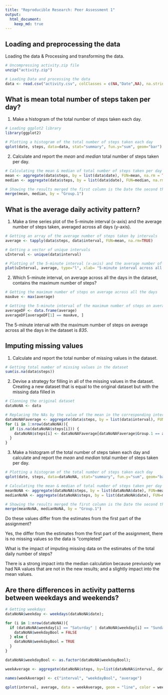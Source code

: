 ```yaml
---
title: "Reproducible Research: Peer Assessment 1"
output: 
  html_document:
    keep_md: true
---
```



## Loading and preprocessing the data

Loading the data & Processing and transforming the data.

```r
# Uncompressing activity.zip file
unzip("activity.zip")

# Loading Data and processing the data
data <- read.csv("activity.csv", colClasses = c(NA,"Date",NA), na.strings = "NA")
```

## What is mean total number of steps taken per day?

1. Make a histogram of the total number of steps taken each day. 

```r
# Loading ggplot2 library
library(ggplot2)

# Plotting a histogram of the total number of steps taken each day
qplot(date, steps, data=data, stat="summary", fun.y="sum", geom="bar")
```

2. Calculate and report the *mean* and *median* total number of steps taken per day.

```r
# Calculating the mean & median of total number of steps taken per day
mean <- aggregate(data$steps, by = list(data$date), FUN=mean, na.rm = TRUE)
median <- aggregate(data$steps, by = list(data$date), FUN=median, na.rm = TRUE)

# Showing the results merged the first column is the Date the second the Mean and the third is the Median
merge(mean, median, by = "Group.1")
```

## What is the average daily activity pattern?

1. Make a time series plot of the 5-minute interval (x-axis) and the average number of steps taken, averaged across all days (y-axis).

```r
# Getting an array of the average number of steps taken by intervals 
average <- tapply(data$steps, data$interval, FUN=mean, na.rm=TRUE)

# Getting a vector of unique intervals
uInterval <- unique(data$interval)

# Plotting of the 5-minute interval (x-axis) and the average number of steps taken, averaged across all days (y-axis)
plot(uInterval, average, type="l", xlab= "5-minute interval across all days", ylab= "Average of steps", lwd=2)
```

2. Which 5-minute interval, on average across all the days in the dataset, contains the maximum number of steps?

```r
# Getting the maximum number of steps on average across all the days
maxAve <- max(average)

# Getting the 5-minute interval of the maximum number of steps on average across all the days
averageDF <- data.frame(average)
averageDF[averageDF[1] == maxAve, ]
```

The 5-minute interval with the maximum number of steps on average across all the days in the dataset is *835*.

## Imputing missing values

1. Calculate and report the total number of missing values in the dataset.

```r
# Getting total number of missing values in the dataset
sum(is.na(data$steps))
```

2. Devise a strategy for filling in all of the missing values in the dataset. Creating a new dataset that is equal to the original dataset but with the missing data filled in

```r
# Clonning the original dataset
dataNoNA <- data

# Replacing the NAs by the value of the mean in the corresponding interval
dataNoNAFaverage <- aggregate(data$steps, by = list(data$interval), FUN=mean, na.rm=TRUE)
for (i in 1:nrow(dataNoNA)){
  if (is.na(dataNoNA$steps[i])) { 
    dataNoNA$steps[i] <- dataNoNAFaverage[dataNoNAFaverage$Group.1 == as.character(dataNoNA$interval[i]), "x"]
  }
}
```

3. Make a histogram of the total number of steps taken each day and calculate and report the *mean* and *median* total number of steps taken per day.

```r
# Plotting a histogram of the total number of steps taken each day
qplot(date, steps, data=dataNoNA, stat="summary", fun.y="sum", geom="bar")

# Calculating the mean & median of total number of steps taken per day
meanNoNA <- aggregate(dataNoNA$steps, by = list(dataNoNA$date), FUN=mean, na.rm = TRUE)
medianNoNA <- aggregate(dataNoNA$steps, by = list(dataNoNA$date), FUN=median, na.rm = TRUE)

# Showing the results merged the first column is the Date the second the Mean and the third is the Median
merge(meanNoNA, medianNoNA, by = "Group.1")
```

Do these values differ from the estimates from the first part of the assignment?

Yes, the differ from the estimates from the first part of the assignment, there is no missing values so the data is "completed"

What is the impact of imputing missing data on the estimates of the total daily number of steps?

There is a strong impact into the median calculation because previuosly we had NA values that are not in the new results; and a slightly impact into the mean values.

## Are there differences in activity patterns between weekdays and weekends?

```r
# Getting weekdays
dataNoNA$weekday <- weekdays(dataNoNA$date);

for (i in 1:nrow(dataNoNA)){
  if (dataNoNA$weekday[i] == "Saturday" | dataNoNA$weekday[i] == "Sunday" ) { 
    dataNoNA$weekdayBool = FALSE
  } else {
    dataNoNA$weekdayBool = TRUE
  }
}

dataNoNA$weekdayBool <- as.factor(dataNoNA$weekdayBool);

weekAverage <- aggregate(dataNoNA$steps, by=list(dataNoNA$interval, dataNoNA$weekdayBool), FUN=mean, na.rm=TRUE)

names(weekAverage) <- c("interval", "weekdayBool", "average")

qplot(interval, average, data = weekAverage, geom = "line", color = weekdayBool, facets= weekdayBool ~ .)
```
